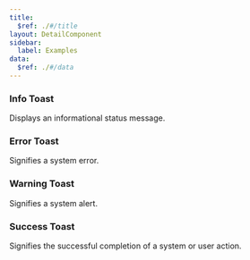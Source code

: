 ```yaml
---
title:
  $ref: ./#/title
layout: DetailComponent
sidebar:
  label: Examples
data:
  $ref: ./#/data
---
```


<LivePreviewControls>

<LivePreview componentName="toast" exampleName="Info" >

### Info Toast

Displays an informational status message.

</LivePreview>

<LivePreview componentName="toast" exampleName="Error" >

### Error Toast

Signifies a system error.

</LivePreview>

<LivePreview componentName="toast" exampleName="Warning" >

### Warning Toast

Signifies a system alert.

</LivePreview>

<LivePreview componentName="toast" exampleName="Success" >

### Success Toast

Signifies the successful completion of a system or user action.

</LivePreview>
</LivePreviewControls>
